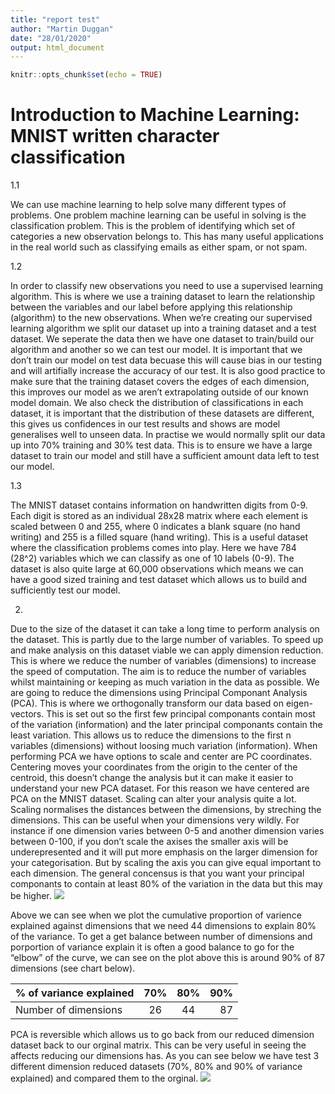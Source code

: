 ```yaml
---
title: "report test"
author: "Martin Duggan"
date: "28/01/2020"
output: html_document
---
```


```r
knitr::opts_chunk$set(echo = TRUE)
```


# Introduction to Machine Learning: MNIST written character classification
1.1 

We can use machine learning to help solve many different types of problems. One problem machine learning can be useful in solving is the classification problem. This is the problem of identifying which set of categories a new observation belongs to. This has many useful applications in the real world such as classifying emails as either spam, or not spam. 



1.2 

In order to classify new observations you need to use a supervised learning algorithm. This is where we use a training dataset to learn the relationship between the variables and our label before applying this relationship (algorithm) to the new observations. When we're creating our supervised learning algorithm we split our dataset up into a training dataset and a test dataset. We seperate the data then we have one dataset to train/build our algorithm and another so we can test our model. It is important that we don't train our model on test data becuase this will cause bias in our testing and will artifially increase the accuracy of our test. It is also good practice to make sure that the training dataset covers the edges of each dimension, this improves our model as we aren't extrapolating outside of our known model domain. We also check the distribution of classifications in each dataset, it is important that the distribution of these datasets are different, this gives us confidences in our test results and shows are model generalises well to unseen data. In practise we would normally split our data up into 70% training and 30% test data. This is to ensure we have a large dataset to train our model and still have a sufficient amount data left to test our model. 

1.3 

The MNIST dataset contains information on handwritten digits from 0-9. Each digit is stored as an individual 28x28 matrix where each element is scaled between 0 and 255, where 0 indicates a blank square (no hand writing) and 255 is a filled square (hand writing). This is a useful dataset where the classification problems comes into play. Here we have 784 (28^2) variables which we can classify as one of 10 labels (0-9). The dataset is also quite large at 60,000 observations which means we can have a good sized training and test dataset which allows us to build and sufficiently test our model.

2.

Due to the size of the dataset it can take a long time to perform analysis on the dataset. This is partly due to the large number of variables. To speed up and make analysis on this dataset viable we can apply dimension reduction. This is where we reduce the number of variables (dimensions) to increase the speed of computation. The aim is to reduce the number of variables whilst maintaining or keeping as much variation in the data as possible. We are going to reduce the dimensions using Principal Componant Analysis (PCA). This is where we orthogonally transform our data based on eigen-vectors. This is set out so the first few principal componants contain most of the variation (information) and the later principal componants contain the least variation. This allows us to reduce the dimensions to the first n variables (dimensions) without loosing much variation (information). When performing PCA we have options to scale and center are PC coordinates. Centering moves your coordinates from the origin to the center of the centroid, this doesn't change the analysis but it can make it easier to understand your new PCA dataset. For this reason we have centered are PCA on the MNIST dataset. Scaling can alter your analysis quite a lot. Scaling normalises the distances between the dimensions, by streching the dimensions. This can be useful when your dimensions very wildly. For instance if one dimension varies between 0-5 and another dimension varies between 0-100, if you don't scale the axises the smaller axis will be underepresented and it will put more emphasis on the larger dimension for your categorisation. But by scaling the axis you can give equal important to each dimension. The general concensus is that you want your principal componants to contain at least 80% of the variation in the data but this may be higher. 
![](PCA_1.png)

Above we can see when we plot the cumulative proportion of varience explained against dimensions that we need 44 dimensions to explain 80% of the variance. To get a get balance between number of dimensions and porportion of variance explain it is often a good balance to go for the "elbow" of the curve, we can see on the plot above this is around 90% of 87 dimensions (see chart below).

| % of variance explained | 70%  | 80%  | 90% |
| ------------- |:-------------:| :-----:| --------:|
| Number of dimensions| 26 | 44 | 87 |


PCA is reversible which allows us to go back from our reduced dimension dataset back to our orginal matrix. This can be very useful in seeing the affects reducing our dimensions has. As you can see below we have test 3 different dimension reduced datasets (70%, 80% and 90% of variance explained) and compared them to the orginal.
![](PCA_2.png)


